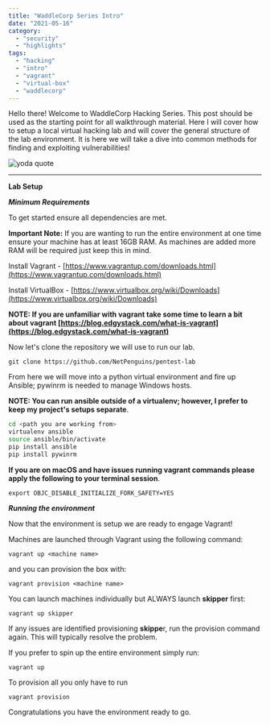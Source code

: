 ```yaml
---
title: "WaddleCorp Series Intro"
date: "2021-05-16"
category: 
  - "security"
  - "highlights"
tags: 
  - "hacking"
  - "intro"
  - "vagrant"
  - "virtual-box"
  - "waddlecorp"
---
```


Hello there! Welcome to WaddleCorp Hacking Series. This post should be used as the starting point for all walkthrough material. Here I will cover how to setup a local virtual hacking lab and will cover the general structure of the lab environment. It is here we will take a dive into common methods for finding and exploiting vulnerabilities!

![yoda quote ](/static/images/riku-lu-f50UNtxoeiI-unsplash-2.jpg)

* * *

**Lab Setup**

**_Minimum Requirements_**

To get started ensure all dependencies are met.

**Important Note:** If you are wanting to run the entire environment at one time ensure your machine has at least 16GB RAM. As machines are added more RAM will be required just keep this in mind.

Install Vagrant - [https://www.vagrantup.com/downloads.html](https://www.vagrantup.com/downloads.html)

Install VirtualBox - [https://www.virtualbox.org/wiki/Downloads](https://www.virtualbox.org/wiki/Downloads)

**NOTE: If you are unfamiliar with vagrant take some time to learn a bit about vagrant [https://blog.edgystack.com/what-is-vagrant](https://blog.edgystack.com/what-is-vagrant)**

Now let's clone the repository we will use to run our lab.

```shell
git clone https://github.com/NetPenguins/pentest-lab
```

From here we will move into a python virtual environment and fire up Ansible; pywinrm is needed to manage Windows hosts.

**NOTE: You can run ansible outside of a virtualenv; however, I prefer to keep my project's setups separate**.

```bash
cd <path you are working from>
virtualenv ansible
source ansible/bin/activate
pip install ansible
pip install pywinrm
```

**If you are on macOS and have issues running vagrant commands please apply the following to your terminal session**.

```
export OBJC_DISABLE_INITIALIZE_FORK_SAFETY=YES
```

**_Running the environment_**

Now that the environment is setup we are ready to engage Vagrant!

Machines are launched through Vagrant using the following command:

```
vagrant up <machine name> 
```

and you can provision the box with:

```
vagrant provision <machine name> 
```

You can launch machines individually but ALWAYS launch **skipper** first:

```
vagrant up skipper
```

If any issues are identified provisioning **skippe**r, run the provision command again. This will typically resolve the problem.

If you prefer to spin up the entire environment simply run:

```
vagrant up
```

To provision all you only have to run

```
vagrant provision
```

Congratulations you have the environment ready to go.
